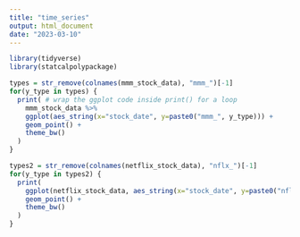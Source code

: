 ```yaml
---
title: "time_series"
output: html_document
date: "2023-03-10"
---
```

```r
library(tidyverse)
library(statcalpolypackage)
```


```r
types = str_remove(colnames(mmm_stock_data), "mmm_")[-1]
for(y_type in types) {
  print( # wrap the ggplot code inside print() for a loop
    mmm_stock_data %>%
    ggplot(aes_string(x="stock_date", y=paste0("mmm_", y_type))) +
    geom_point() + 
    theme_bw()
  )
}

```

```r
types2 = str_remove(colnames(netflix_stock_data), "nflx_")[-1]
for(y_type in types2) {
  print(
    ggplot(netflix_stock_data, aes_string(x="stock_date", y=paste0("nflx_", y_type))) +
    geom_point() + 
    theme_bw()
  )
}
```


